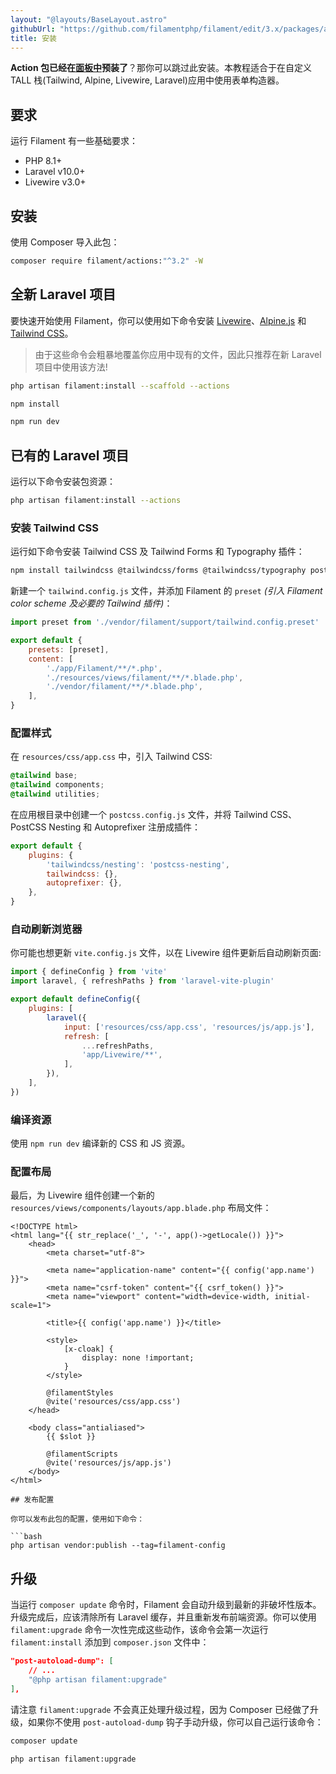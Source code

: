 ```yaml
---
layout: "@layouts/BaseLayout.astro"
githubUrl: "https://github.com/filamentphp/filament/edit/3.x/packages/actions/docs/01-installation.md"
title: 安装
---
```


**Action 包已经在[面板中](../panels/installation)预装了**？那你可以跳过此安装。本教程适合于在自定义 TALL 栈(Tailwind, Alpine, Livewire, Laravel)应用中使用表单构造器。

## 要求

运行 Filament 有一些基础要求：

- PHP 8.1+
- Laravel v10.0+
- Livewire v3.0+

## 安装

使用 Composer 导入此包：

```bash
composer require filament/actions:"^3.2" -W
```

## 全新 Laravel 项目

要快速开始使用 Filament，你可以使用如下命令安装 [Livewire](https://laravel-livewire.com)、[Alpine.js](https://alpinejs.dev) 和 [Tailwind CSS](https://tailwindcss.com)。

> 由于这些命令会粗暴地覆盖你应用中现有的文件，因此只推荐在新 Laravel 项目中使用该方法!

```bash
php artisan filament:install --scaffold --actions

npm install

npm run dev
```

## 已有的 Laravel 项目

运行以下命令安装包资源：

```bash
php artisan filament:install --actions
```

### 安装 Tailwind CSS

运行如下命令安装 Tailwind CSS 及 Tailwind Forms 和 Typography 插件：

```bash
npm install tailwindcss @tailwindcss/forms @tailwindcss/typography postcss postcss-nesting autoprefixer --save-dev
```

新建一个 `tailwind.config.js` 文件，并添加 Filament 的 `preset` *(引入 Filament color scheme 及必要的 Tailwind 插件)*： 

```js
import preset from './vendor/filament/support/tailwind.config.preset'

export default {
    presets: [preset],
    content: [
        './app/Filament/**/*.php',
        './resources/views/filament/**/*.blade.php',
        './vendor/filament/**/*.blade.php',
    ],
}
```

### 配置样式

在 `resources/css/app.css` 中，引入 Tailwind CSS:

```css
@tailwind base;
@tailwind components;
@tailwind utilities;
```

在应用根目录中创建一个 `postcss.config.js` 文件，并将 Tailwind CSS、PostCSS Nesting 和 Autoprefixer 注册成插件：

```js
export default {
    plugins: {
        'tailwindcss/nesting': 'postcss-nesting',
        tailwindcss: {},
        autoprefixer: {},
    },
}
```

### 自动刷新浏览器

你可能也想更新 `vite.config.js` 文件，以在 Livewire 组件更新后自动刷新页面:

```js
import { defineConfig } from 'vite'
import laravel, { refreshPaths } from 'laravel-vite-plugin'

export default defineConfig({
    plugins: [
        laravel({
            input: ['resources/css/app.css', 'resources/js/app.js'],
            refresh: [
                ...refreshPaths,
                'app/Livewire/**',
            ],
        }),
    ],
})
```

### 编译资源

使用 `npm run dev` 编译新的 CSS 和 JS 资源。

### 配置布局

最后，为 Livewire 组件创建一个新的 `resources/views/components/layouts/app.blade.php` 布局文件：

```blade
<!DOCTYPE html>
<html lang="{{ str_replace('_', '-', app()->getLocale()) }}">
    <head>
        <meta charset="utf-8">

        <meta name="application-name" content="{{ config('app.name') }}">
        <meta name="csrf-token" content="{{ csrf_token() }}">
        <meta name="viewport" content="width=device-width, initial-scale=1">

        <title>{{ config('app.name') }}</title>

        <style>
            [x-cloak] {
                display: none !important;
            }
        </style>

        @filamentStyles
        @vite('resources/css/app.css')
    </head>

    <body class="antialiased">
        {{ $slot }}

        @filamentScripts
        @vite('resources/js/app.js')
    </body>
</html>

## 发布配置

你可以发布此包的配置，使用如下命令：

```bash
php artisan vendor:publish --tag=filament-config
```

## 升级

当运行 `composer update` 命令时，Filament 会自动升级到最新的非破坏性版本。升级完成后，应该清除所有 Laravel 缓存，并且重新发布前端资源。你可以使用 `filament:upgrade` 命令一次性完成这些动作，该命令会第一次运行 `filament:install` 添加到 `composer.json` 文件中：

```json
"post-autoload-dump": [
    // ...
    "@php artisan filament:upgrade"
],
```

请注意 `filament:upgrade` 不会真正处理升级过程，因为 Composer 已经做了升级，如果你不使用 `post-autoload-dump` 钩子手动升级，你可以自己运行该命令：

```bash
composer update

php artisan filament:upgrade
```
